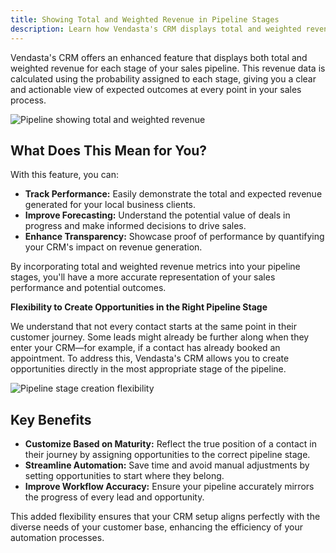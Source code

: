 ```yaml
---
title: Showing Total and Weighted Revenue in Pipeline Stages
description: Learn how Vendasta's CRM displays total and weighted revenue for each stage of your sales pipeline.
---
```


Vendasta's CRM offers an enhanced feature that displays both total and weighted revenue for each stage of your sales pipeline. This revenue data is calculated using the probability assigned to each stage, giving you a clear and actionable view of expected outcomes at every point in your sales process.

![Pipeline showing total and weighted revenue](/img/crm/opportunities/pipeline-total-weighted-revenue.jpg)

## What Does This Mean for You?

With this feature, you can:

- **Track Performance:** Easily demonstrate the total and expected revenue generated for your local business clients.
- **Improve Forecasting:** Understand the potential value of deals in progress and make informed decisions to drive sales.
- **Enhance Transparency:** Showcase proof of performance by quantifying your CRM's impact on revenue generation.

By incorporating total and weighted revenue metrics into your pipeline stages, you'll have a more accurate representation of your sales performance and potential outcomes.

**Flexibility to Create Opportunities in the Right Pipeline Stage**

We understand that not every contact starts at the same point in their customer journey. Some leads might already be further along when they enter your CRM—for example, if a contact has already booked an appointment. To address this, Vendasta's CRM allows you to create opportunities directly in the most appropriate stage of the pipeline.

![Pipeline stage creation flexibility](/img/crm/opportunities/pipeline-stage-creation.jpg)

## Key Benefits

- **Customize Based on Maturity:** Reflect the true position of a contact in their journey by assigning opportunities to the correct pipeline stage.
- **Streamline Automation:** Save time and avoid manual adjustments by setting opportunities to start where they belong.
- **Improve Workflow Accuracy:** Ensure your pipeline accurately mirrors the progress of every lead and opportunity.

This added flexibility ensures that your CRM setup aligns perfectly with the diverse needs of your customer base, enhancing the efficiency of your automation processes.